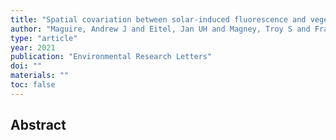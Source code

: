 ```yaml
---
title: "Spatial covariation between solar-induced fluorescence and vegetation indices from Arctic-Boreal landscapes"
author: "Maguire, Andrew J and Eitel, Jan UH and Magney, Troy S and Frankenberg, Christian and Kohler, Philipp and Orcutt, Erica L and Parazoo, Nicholas C and Pavlick, Ryan and Pierrat, Zoe A"
type: "article"
year: 2021
publication: "Environmental Research Letters"
doi: ""
materials: ""
toc: false
---
```


## Abstract

